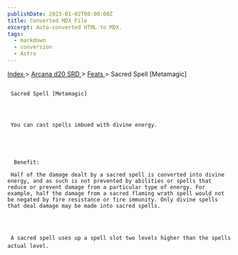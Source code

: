 ```yaml
---
publishDate: 2023-01-02T00:00:00Z
title: Converted MDX File
excerpt: Auto-converted HTML to MDX.
tags:
  - markdown
  - conversion
  - Astro
---
```


[
Index
](-index) >
[
Arcana d20 SRD
](arcana-d20-srd-index) >
[
Feats
](arcana-d20-srd-feats-index) > Sacred Spell [Metamagic]

##

     Sacred Spell [Metamagic]




     You can cast spells imbued with divine energy.





      Benefit:

     Half of the damage dealt by a sacred spell is converted into divine energy, and as such is not prevented by abilities or spells that reduce or prevent damage from a particular type of energy. For example, half the damage from a sacred flaming wrath spell would not be negated by fire resistance or fire immunity. Only divine spells that deal damage may be made into sacred spells.




     A sacred spell uses up a spell slot two levels higher than the spells actual level.
